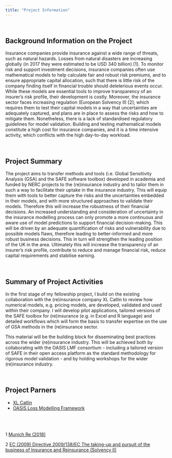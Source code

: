 ```yaml
---
title: "Project Information"
---
```


<br> 

## Background Information on the Project 

Insurance companies provide insurance against a wide range of threats, such as natural hazards. Losses from natural disasters are increasing globally (in 2017 they were estimated to be USD 340 billion) [1]. To monitor risk and support investment decisions, insurance companies often use mathematical models to help calculate fair and robust risk premiums, and to ensure appropriate capital allocation, such that there is little risk of the company finding itself in financial trouble should deleterious events occur. While these models are essential tools to improve transparency of an insurer’s risk profile, their development is costly. Moreover, the insurance sector faces increasing regulation (European Solvency II) [2]; which requires them to test their capital models in a way that uncertainties are adequately captured, and plans are in place to assess the risks and how to mitigate them. Nonetheless, there is a lack of standardised regulatory guidelines for model validation. Building and testing mathematical models constitute a high cost for insurance companies, and it is a time intensive activity, which conflicts with the high day-to-day workload.

<br> 

## Project Summary

The project aims to transfer methods and tools (i.e. Global Sensitivity Analysis (GSA) and the SAFE software toolbox) developed in academia and funded by NERC projects to the (re)insurance industry and to tailor them in such a way to facilitate their uptake in the insurance industry. This will equip them with tools to better capture the risks and the uncertainties embedded in their models, and with more structured approaches to validate their models. Therefore this will increase the robustness of their financial decisions. 
An increased understanding and consideration of uncertainty in the insurance modelling process can only promote a more continuous and aware use of model predictions to support financial decision-making. This will be driven by an adequate quantification of risks and vulnerability due to possible models flaws, therefore leading to better-informed and more robust business decisions. This in turn will strengthen the leading position of the UK in the area. Ultimately this will increase the transparency of an insurer’s risk profile, contribute to reduce and manage financial risk, reduce capital requirements and stabilise earning.

<br> 

## Summary of Project Activities

In the first stage of my fellowship project, I build on the existing collaboration with the (re)insurance company XL Catlin to review how numerical models, e.g. pricing models, are developed, validated and used within their company. I will develop pilot applications, tailored versions of the SAFE toolbox for (re)insurance (e.g. in Excel and R language) and detailed workflows which will form the basis to transfer expertise on the use of GSA methods in the (re)insurance sector. 

This material will be the building block for disseminating best practices across the wider (re)insurance industry. This will be achieved both by collaborating with the OASIS LMF consortium - including a tailored version of SAFE in their open access platform as the standard methodology for rigorous model validation - and by holding workshops for the wider (re)insurance industry. 

<br> 

## Project Parners
- [XL Catlin](http://xlcatlin.com/)
- [OASIS Loss Modelling Framework](https://oasislmf.org/)



<br> 
<br> 
<br> 
1 [Munich Re (2018)](https://www.munichre.com/topics-online/en/2018/01/2017-year-in-figures)

2 [EC (2009) Directive 2009/138/EC The taking-up and pursuit of the business of Insurance and Reinsurance (Solvency II)](https://eur-lex.europa.eu/legal-content/EN/ALL/?uri=celex%3A32009L0138)

